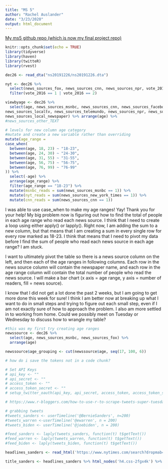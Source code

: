 ```yaml
---
title: "MS 5"
author: "Rachel Auslander"
date: "3/23/2020"
output: html_document
---
```


[My ms5 github repo (which is now my final project repo)](https://github.com/rachelaus/final_project)

```r
knitr::opts_chunk$set(echo = TRUE)
library(tidyverse)
library(haven)
library(twitteR)
library(rvest)
```

```r
dec26 <- read_dta("ns20191226/ns20191226.dta")
```

```r
nyt <- dec26 %>% 
  select(news_sources_fox, news_sources_cnn, news_sources_npr, vote_2016) %>% filter(news_sources_fox == 1) %>% 
  filter(vote_2016 == 1 | vote_2016 == 2)
```

```r
viewbyage <- dec26 %>%
  select(age, news_sources_msnbc, news_sources_cnn, news_sources_facebook, news_sources_fox, news_sources_network, 
news_sources_localtv, news_sources_telemundo, news_sources_npr, news_sources_amtalk, news_sources_new_york_times, 
news_sources_local_newspaper) %>% arrange(age) %>% 
#news_sources_other_TEXT

# levels for new column age category
#mutate and create a new variable rather than overriding
mutate(age_range =
case_when(
  between(age, 18, 23) ~ "18-23",
  between(age, 24, 30) ~ "24-30",
  between(age, 31, 55) ~ "31-55",
  between(age, 56, 75) ~ "56-75",
  between(age, 76, 99) ~ "76-99"
)) %>%
  select(-age) %>%
  arrange(age_range) %>%
  filter(age_range == "18-23") %>%
  mutate(msnbc_reads = sum(news_sources_msnbc == 1)) %>%
  mutate(nyt_reads = sum(news_sources_new_york_times == 1)) %>%
  mutate(cnn_reads = sum(news_sources_cnn == 1))
```

I was able to use case_when to make my age ranges! Yay! Thank you for your help! My big problem now is figuring out how to find the total of people in each age range who read each news source. I think that I need to create a loop using either apply() or lapply(). Right now, I am adding the sum to a new column, but that means that I am creating a sum in every single row for every row marked as 18-23. I think that means that I need to pivot my data before I find the sum of people who read each news source in each age range? I am stuck.

I want to ultimately pivot the table so there is a news source column on the left, and then each of the age ranges in following columns. Each row in the news source column will contain the newspaper name, and each row in the age range column will contain the total number of people who read the news source. I will make a bar chart (x axis = age range, y axis = number of readers, fill = news source).

I know that I did not get a lot done the past 2 weeks, but I am going to get more done this week for sure! I think I am better now at breaking up what I want to do in small steps and trying to figure out each small step, even if I am not exactly sure of how to approach the problem. I also am more settled in to working from home. Could we possibly meet on Tuesday or Wednesday to discuss how to wrangle my table? 


```r
#this was my first try creating age ranges
newssource <- dec26 %>%
  select(age, news_sources_msnbc, news_sources_fox) %>%
  arrange(age) 

newssource$age_grouping <- cut(newssource$age, seq(17, 100, 6))
```

```r
# how do i save the tokens not in a code chunk?

# Set API Keys
# api_key <- ""
# api_secret <- ""
# access_token <- ""
# access_token_secret <- ""
# setup_twitter_oauth(api_key, api_secret, access_token, access_token_secret)

# https://www.r-bloggers.com/how-to-use-r-to-scrape-tweets-super-tuesday-2016/

# grabbing tweets
#tweets_sanders <- userTimeline('@BernieSanders', n=200)
#tweets_warren <-userTimeline('@ewarren', n = 200)
#tweets_biden <- userTimeline('@joebiden', n = 200)

#feed_sanders <- laply(tweets_sanders, function(t) t$getText())
#feed_warren <- laply(tweets_warren, function(t) t$getText())
#feed_biden <- laply(tweets_biden, function(t) t$getText())
```

```r

headlines_sanders <- read_html('https://www.nytimes.com/search?dropmab=false&endDate=20200307&query=bernie%20sanders&sort=best&startDate=20190307&types=article')

title_sanders <- headlines_sanders %>% html_nodes('h4.css-2fgx4k') %>% html_text()

```
